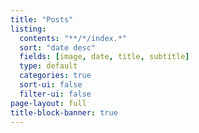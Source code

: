 ```yaml
---
title: "Posts"
listing:
  contents: "**/*/index.*"
  sort: "date desc"
  fields: [image, date, title, subtitle]
  type: default
  categories: true
  sort-ui: false
  filter-ui: false
page-layout: full
title-block-banner: true
---
```


::: {#posts}
:::
